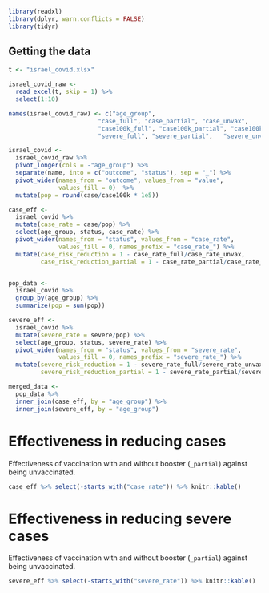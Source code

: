 

```r
library(readxl)
library(dplyr, warn.conflicts = FALSE)
library(tidyr)
```

## Getting the data



```r
t <- "israel_covid.xlsx"

israel_covid_raw <- 
  read_excel(t, skip = 1) %>%
  select(1:10)

names(israel_covid_raw) <- c("age_group",	
                         "case_full", "case_partial", "case_unvax",
                         "case100k_full", "case100k_partial", "case100k_unvax", 
                         "severe_full", "severe_partial",	"severe_unvax")
```

```r
israel_covid <- 
  israel_covid_raw %>%
  pivot_longer(cols = -"age_group") %>%
  separate(name, into = c("outcome", "status"), sep = "_") %>%
  pivot_wider(names_from = "outcome", values_from = "value",
              values_fill = 0)  %>%
  mutate(pop = round(case/case100k * 1e5))

case_eff <- 
  israel_covid %>%
  mutate(case_rate = case/pop) %>%
  select(age_group, status, case_rate) %>%
  pivot_wider(names_from = "status", values_from = "case_rate", 
              values_fill = 0, names_prefix = "case_rate_") %>%
  mutate(case_risk_reduction = 1 - case_rate_full/case_rate_unvax,
         case_risk_reduction_partial = 1 - case_rate_partial/case_rate_unvax)


pop_data <-
  israel_covid %>%
  group_by(age_group) %>%
  summarize(pop = sum(pop))

severe_eff <-
  israel_covid %>%
  mutate(severe_rate = severe/pop) %>%
  select(age_group, status, severe_rate) %>%
  pivot_wider(names_from = "status", values_from = "severe_rate", 
              values_fill = 0, names_prefix = "severe_rate_") %>%
  mutate(severe_risk_reduction = 1 - severe_rate_full/severe_rate_unvax,
         severe_risk_reduction_partial = 1 - severe_rate_partial/severe_rate_unvax)

merged_data <-
  pop_data %>%
  inner_join(case_eff, by = "age_group") %>%
  inner_join(severe_eff, by = "age_group")
```

# Effectiveness in reducing cases

Effectiveness of vaccination with and without booster (`_partial`) against being unvaccinated.

```r
case_eff %>% select(-starts_with("case_rate")) %>% knitr::kable()
```
# Effectiveness in reducing severe cases

Effectiveness of vaccination with and without booster  (`_partial`) against being unvaccinated.


```r
severe_eff %>% select(-starts_with("severe_rate")) %>% knitr::kable()
```